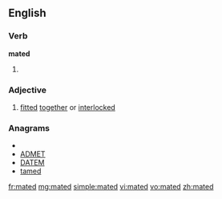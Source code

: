 ==English==

===Verb===
'''mated'''

# {{past of|[[mate]]}}

===Adjective===
{{en-adj|-}}

# [[fitted]] [[together]] or [[interlocked]]

===Anagrams===
* {{alphagram|ademt}}
* [[ADMET#English|ADMET]]
* [[DATEM#English|DATEM]]
* [[tamed#English|tamed]]

[[fr:mated]]
[[mg:mated]]
[[simple:mated]]
[[vi:mated]]
[[vo:mated]]
[[zh:mated]]